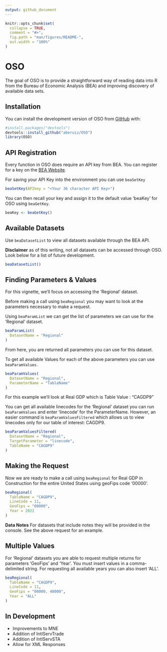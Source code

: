 ```yaml
---
output: github_document
---
```

```r
knitr::opts_chunk$set(
  collapse = TRUE,
  comment = "#>",
  fig.path = "man/figures/README-",
  out.width = "100%"
)
```

# OSO

The goal of OSO is to provide a straightforward way of reading data into R from the Bureau of Economic Analysis (BEA) and improving discovery of available data sets.

## Installation

You can install the development version of OSO from [GitHub](https:://github.com/) with:

```r
#install.packages("devtools")
devtools::install_github("aberuiz/OSO")
library(OSO)
```

## API Registration

Every function in OSO does require an API key from BEA. You can register for a key on the [BEA Website](https://apps.bea.gov/api/signup/).

For saving your API Key into the environment you can use `beaSetKey`

```r
beaSetKey(APIkey = "<Your 36 character API Key>")
```

You can then recall your key and assign it to the default value 'beaKey' for OSO using `beaGetKey`.

```r
beaKey <- beaGetKey()
```


## Available Datasets

Use `beaDatasetList` to view all datasets available through the BEA API.

**Disclaimer** as of this writing, not all datasets can be accessed through OSO. Look below for a list of future development.

```r
beaDatasetList()
```

## Finding Parameters & Values

For this vignette, we'll focus on accessing the 'Regional' dataset.

Before making a call using `beaRegional` you may want to look at the parameters necessary to make a request.

Using `beaParamList` we can get the list of parameters we can use for the 'Regional' dataset.

```r
beaParamList(
  DatasetName = "Regional"
)
```

From here, you are returned all parameters you can use for this dataset.

To get all available Values for each of the above parameters you can use `beaParamValues`.

```r
beaParamValues(
  DatasetName = "Regional",
  ParameterName = "TableName"
)
```

For this example we'll look at Real GDP which is Table Value : "CAGDP9"

You can get all available linecodes for the 'Regional' dataset you can run `beaParamValues` and enter 'linecode' for the ParameterName. However, an easier command is `beaParamValuesFiltered` which allows us to view linecodes only for our table of interest: CAGDP9.

```r
beaParamValuesFiltered(
  DatasetName = "Regional",
  TargetParameter = "linecode",
  TableName = "CAGDP9"
)
```

## Making the Request

Now we are ready to make a call using `beaRegional` for Real GDP in Construction for the entire United States using geoFips code '00000'.

```r
beaRegional(
  TableName = "CAGDP9",
  LineCode = 11,
  GeoFips = "00000",
  Year = 2022
)
```

**Data Notes**
For datasets that include notes they will be provided in the console. See the above request for an example.

## Multiple Values

For 'Regional' datasets you are able to request multiple returns for parameters 'GeoFips' and 'Year'. You must insert values in a comma-delimited string. For requesting all available years you can also insert 'ALL'.

```r
beaRegional(
  TableName = "CAGDP9",
  LineCode = 11,
  GeoFips = "00000, 48000",
  Year = "ALL"
)
```

## In Development

  - Improvements to MNE
  - Addition of IntlServTrade
  - Addition of IntlServSTA
  - Allow for XML Responses
